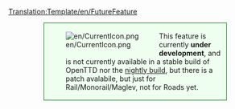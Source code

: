 <noinclude>[[Translation:Template/en/FutureFeature]]</noinclude><div style="background-color:#efffef; border: 1px solid #007c00; padding:0.2em; margin:1em 5em"><div style="float:left;">[[File:en/CurrentIcon.png]]</div><div style="margin-left:40px">This feature is currently '''under development''', and is not currently available in a stable build of OpenTTD nor the [[en/Archive/Community/Nightly build|nightly build]], but there is a patch avalabile, but just for Rail/Monorail/Maglev, not for Roads yet.</div></div>